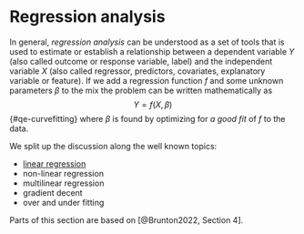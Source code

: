 # Regression analysis {.unnumbered}

In general, _regression analysis_ can be understood as a set of tools that is used to estimate or establish a relationship between a dependent variable $Y$ (also called outcome or response variable, label) and the independent variable $X$ (also called regressor, predictors, covariates, explanatory variable or feature).
If we add a regression function $f$ and some unknown parameters $\beta$ to the mix the problem can be written mathematically as
$$
Y = f(X, \beta)
$$ {#qe-curvefitting}
where $\beta$ is found by optimizing for _a good fit_ of $f$ to the data.

We split up the discussion along the well known topics:

- [linear regression](linear.qmd)
- non-linear regression
- multilinear regression
- gradient decent
- over and under fitting

Parts of this section are based on [@Brunton2022, Section 4].
